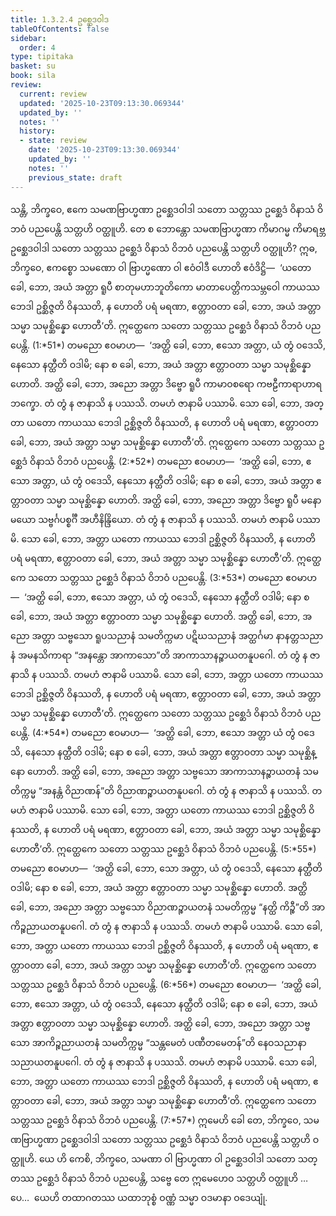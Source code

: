 ```yaml
---
title: 1.3.2.4 ဥစ္ဆေဒဝါဒ
tableOfContents: false
sidebar:
  order: 4
type: tipitaka
basket: su
book: sila
review:
  current: review
  updated: '2025-10-23T09:13:30.069344'
  updated_by: ''
  notes: ''
  history:
  - state: review
    date: '2025-10-23T09:13:30.069344'
    updated_by: ''
    notes: ''
    previous_state: draft
---
```



<ReviewStatus review={frontmatter.review} showDetails={true} />

<HypothesisAnnotation frontmatter={frontmatter} />

<DynamicBreadcrumb />

<Division number="84" book="sila" e="ch" v="6" p="30">

<Paragraph number="157" book="sila">
သန္တိ, ဘိက္ခဝေ, ဧကေ သမဏဗြာဟ္မဏာ ဥစ္ဆေဒဝါဒါ သတော <Emphasis>သတ္တဿ ဥစ္ဆေဒံ</Emphasis> ဝိနာသံ ဝိဘဝံ ပညပေန္တိ သတ္တဟိ ဝတ္ထူဟိ. တေ စ ဘောန္တော သမဏဗြာဟ္မဏာ ကိမာဂမ္မ ကိမာရဗ္ဘ ဥစ္ဆေဒဝါဒါ သတော သတ္တဿ ဥစ္ဆေဒံ ဝိနာသံ ဝိဘဝံ ပညပေန္တိ သတ္တဟိ ဝတ္ထူဟိ?
</Paragraph>

</Division>
<Division number="85" book="sila" e="ch" v="6" p="31">

<Paragraph number="158" book="sila">
ဣဓ, ဘိက္ခဝေ, ဧကစ္စော သမဏော ဝါ ဗြာဟ္မဏော ဝါ ဧဝံဝါဒီ ဟောတိ ဧဝံဒိဋ္ဌိ—  ‘ယတော ခေါ, ဘော, အယံ <Emphasis>အတ္တာ ရူပီ စာတုမဟာဘူတိကော</Emphasis> မာတာပေတ္တိကသမ္ဘဝေါ <Emphasis>ကာယဿ ဘေဒါ ဥစ္ဆိဇ္ဇတိ</Emphasis> ဝိနဿတိ, န ဟောတိ ပရံ မရဏာ, ဧတ္တာဝတာ ခေါ, ဘော, အယံ အတ္တာ သမ္မာ သမုစ္ဆိန္နော ဟောတီ’တိ. ဣတ္ထေကေ သတော သတ္တဿ ဥစ္ဆေဒံ ဝိနာသံ ဝိဘဝံ ပညပေန္တိ. (1:*51*)
</Paragraph>

</Division>
<Division number="86" book="sila" e="ch" v="6" p="31">

<Paragraph number="159" book="sila">
တမညော ဧဝမာဟ—  ‘အတ္ထိ ခေါ, ဘော, ဧသော အတ္တာ, ယံ တွံ ဝဒေသိ, နေသော နတ္ထီတိ ဝဒါမိ; နော စ ခေါ, ဘော, အယံ အတ္တာ ဧတ္တာဝတာ သမ္မာ သမုစ္ဆိန္နော ဟောတိ. အတ္ထိ ခေါ, ဘော, အညော <Emphasis>အတ္တာ ဒိဗ္ဗော ရူပီ ကာမာဝစရော</Emphasis> ကဗဠီကာရာဟာရဘက္ခော. တံ တွံ န ဇာနာသိ န ပဿသိ. တမဟံ ဇာနာမိ ပဿာမိ. သော ခေါ, ဘော, အတ္တာ ယတော <Emphasis>ကာယဿ ဘေဒါ ဥစ္ဆိဇ္ဇတိ</Emphasis> ဝိနဿတိ, န ဟောတိ ပရံ မရဏာ, ဧတ္တာဝတာ ခေါ, ဘော, အယံ အတ္တာ သမ္မာ သမုစ္ဆိန္နော ဟောတီ’တိ. ဣတ္ထေကေ သတော သတ္တဿ ဥစ္ဆေဒံ ဝိနာသံ ဝိဘဝံ ပညပေန္တိ. (2:*52*)
</Paragraph>

</Division>
<Division number="87" book="sila" e="ch" v="6" p="31">

<Paragraph number="160" book="sila">
တမညော ဧဝမာဟ—  ‘အတ္ထိ ခေါ, ဘော, ဧသော အတ္တာ, ယံ တွံ ဝဒေသိ, နေသော နတ္ထီတိ ဝဒါမိ; နော စ ခေါ, ဘော, အယံ အတ္တာ ဧတ္တာဝတာ သမ္မာ သမုစ္ဆိန္နော ဟောတိ. အတ္ထိ ခေါ, ဘော, အညော <Emphasis>အတ္တာ ဒိဗ္ဗော ရူပီ မနောမယော</Emphasis> သဗ္ဗင်္ဂပစ္စင်္ဂီ အဟီနိန္ဒြိယော. တံ တွံ န ဇာနာသိ န ပဿသိ. တမဟံ ဇာနာမိ ပဿာမိ. သော ခေါ, ဘော, အတ္တာ ယတော <Emphasis>ကာယဿ ဘေဒါ ဥစ္ဆိဇ္ဇတိ</Emphasis> ဝိနဿတိ, န ဟောတိ ပရံ မရဏာ, ဧတ္တာဝတာ ခေါ, ဘော, အယံ အတ္တာ သမ္မာ သမုစ္ဆိန္နော ဟောတီ’တိ. ဣတ္ထေကေ သတော သတ္တဿ ဥစ္ဆေဒံ ဝိနာသံ ဝိဘဝံ ပညပေန္တိ. (3:*53*)
</Paragraph>

</Division>
<Division number="88" book="sila" e="ch" v="6" p="31">

<Paragraph number="161" book="sila">
တမညော ဧဝမာဟ—  ‘အတ္ထိ ခေါ, ဘော, ဧသော အတ္တာ, ယံ တွံ ဝဒေသိ, နေသော နတ္ထီတိ ဝဒါမိ; နော စ ခေါ, ဘော, အယံ အတ္တာ ဧတ္တာဝတာ သမ္မာ သမုစ္ဆိန္နော ဟောတိ. အတ္ထိ ခေါ, ဘော, အညော <Emphasis>အတ္တာ</Emphasis> သဗ္ဗသော ရူပသညာနံ သမတိက္ကမာ ပဋိဃသညာနံ အတ္ထင်္ဂမာ နာနတ္တသညာနံ အမနသိကာရာ “အနန္တော အာကာသော”တိ <Emphasis>အာကာသာနဉ္စာယတနူပဂေါ</Emphasis>. တံ တွံ န ဇာနာသိ န ပဿသိ. တမဟံ ဇာနာမိ ပဿာမိ. သော ခေါ, ဘော, အတ္တာ ယတော <Emphasis>ကာယဿ ဘေဒါ ဥစ္ဆိဇ္ဇတိ</Emphasis> ဝိနဿတိ, န ဟောတိ ပရံ မရဏာ, ဧတ္တာဝတာ ခေါ, ဘော, အယံ အတ္တာ သမ္မာ သမုစ္ဆိန္နော ဟောတီ’တိ. ဣတ္ထေကေ သတော သတ္တဿ ဥစ္ဆေဒံ ဝိနာသံ ဝိဘဝံ ပညပေန္တိ. (4:*54*)
</Paragraph>

</Division>
<Division number="89" book="sila" e="ch" v="6" p="32">

<Paragraph number="162" book="sila">
တမညော ဧဝမာဟ—  ‘အတ္ထိ ခေါ, ဘော, ဧသော အတ္တာ ယံ တွံ ဝဒေသိ, နေသော နတ္ထီတိ ဝဒါမိ; နော စ ခေါ, ဘော, အယံ အတ္တာ ဧတ္တာဝတာ သမ္မာ သမုစ္ဆိန္နော ဟောတိ. အတ္ထိ ခေါ, ဘော, အညော <Emphasis>အတ္တာ</Emphasis> သဗ္ဗသော အာကာသာနဉ္စာယတနံ သမတိက္ကမ္မ “အနန္တံ ဝိညာဏန်”တိ <Emphasis>ဝိညာဏဉ္စာယတနူပဂေါ</Emphasis>. တံ တွံ န ဇာနာသိ န ပဿသိ. တမဟံ ဇာနာမိ ပဿာမိ. သော ခေါ, ဘော, အတ္တာ ယတော <Emphasis>ကာယဿ ဘေဒါ ဥစ္ဆိဇ္ဇတိ</Emphasis> ဝိနဿတိ, န ဟောတိ ပရံ မရဏာ, ဧတ္တာဝတာ ခေါ, ဘော, အယံ အတ္တာ သမ္မာ သမုစ္ဆိန္နော ဟောတီ’တိ. ဣတ္ထေကေ သတော သတ္တဿ ဥစ္ဆေဒံ ဝိနာသံ ဝိဘဝံ ပညပေန္တိ. (5:*55*)
</Paragraph>

</Division>
<Division number="90" book="sila" e="ch" v="6" p="32">

<Paragraph number="163" book="sila">
တမညော ဧဝမာဟ—  ‘အတ္ထိ ခေါ, ဘော, သော အတ္တာ, ယံ တွံ ဝဒေသိ, နေသော နတ္ထီတိ ဝဒါမိ; နော စ ခေါ, ဘော, အယံ အတ္တာ ဧတ္တာဝတာ သမ္မာ သမုစ္ဆိန္နော ဟောတိ. အတ္ထိ ခေါ, ဘော, အညော <Emphasis>အတ္တာ</Emphasis> သဗ္ဗသော ဝိညာဏဉ္စာယတနံ သမတိက္ကမ္မ “နတ္ထိ ကိဉ္စီ”တိ <Emphasis>အာကိဉ္စညာယတနူပဂေါ</Emphasis>. တံ တွံ န ဇာနာသိ န ပဿသိ. တမဟံ ဇာနာမိ ပဿာမိ. သော ခေါ, ဘော, အတ္တာ ယတော <Emphasis>ကာယဿ ဘေဒါ ဥစ္ဆိဇ္ဇတိ</Emphasis> ဝိနဿတိ, န ဟောတိ ပရံ မရဏာ, ဧတ္တာဝတာ ခေါ, ဘော, အယံ အတ္တာ သမ္မာ သမုစ္ဆိန္နော ဟောတီ’တိ. ဣတ္ထေကေ သတော သတ္တဿ ဥစ္ဆေဒံ ဝိနာသံ ဝိဘဝံ ပညပေန္တိ. (6:*56*)
</Paragraph>

</Division>
<Division number="91" book="sila" e="ch" v="6" p="32">

<Paragraph number="164" book="sila">
တမညော ဧဝမာဟ—  ‘အတ္ထိ ခေါ, ဘော, ဧသော အတ္တာ, ယံ တွံ ဝဒေသိ, နေသော နတ္ထီတိ ဝဒါမိ; နော စ ခေါ, ဘော, အယံ အတ္တာ ဧတ္တာဝတာ သမ္မာ သမုစ္ဆိန္နော ဟောတိ. အတ္ထိ ခေါ, ဘော, အညော <Emphasis>အတ္တာ</Emphasis> သဗ္ဗသော အာကိဉ္စညာယတနံ သမတိက္ကမ္မ “သန္တမေတံ ပဏီတမေတန်”တိ <Emphasis>နေဝသညာနာသညာယတနူပဂေါ</Emphasis>. တံ တွံ န ဇာနာသိ န ပဿသိ. တမဟံ ဇာနာမိ ပဿာမိ. သော ခေါ, ဘော, အတ္တာ ယတော <Emphasis>ကာယဿ ဘေဒါ ဥစ္ဆိဇ္ဇတိ</Emphasis> ဝိနဿတိ, န ဟောတိ ပရံ မရဏာ, ဧတ္တာဝတာ ခေါ, ဘော, အယံ အတ္တာ သမ္မာ သမုစ္ဆိန္နော ဟောတီ’တိ. ဣတ္ထေကေ သတော သတ္တဿ ဥစ္ဆေဒံ ဝိနာသံ ဝိဘဝံ ပညပေန္တိ. (7:*57*)
</Paragraph>

</Division>
<Division number="92" book="sila" e="ch" v="6" p="33">

<Paragraph number="165" book="sila">
ဣမေဟိ ခေါ တေ, ဘိက္ခဝေ, သမဏဗြာဟ္မဏာ ဥစ္ဆေဒဝါဒါ သတော သတ္တဿ ဥစ္ဆေဒံ ဝိနာသံ ဝိဘဝံ ပညပေန္တိ သတ္တဟိ ဝတ္ထူဟိ. ယေ ဟိ ကေစိ, ဘိက္ခဝေ, သမဏာ ဝါ ဗြာဟ္မဏာ ဝါ ဥစ္ဆေဒဝါဒါ သတော သတ္တဿ ဥစ္ဆေဒံ ဝိနာသံ ဝိဘဝံ ပညပေန္တိ, သဗ္ဗေ တေ ဣမေဟေဝ သတ္တဟိ ဝတ္ထူဟိ …ပေ…  ယေဟိ တထာဂတဿ ယထာဘုစ္စံ ဝဏ္ဏံ သမ္မာ ဝဒမာနာ ဝဒေယျုံ.
</Paragraph>
</Division>
